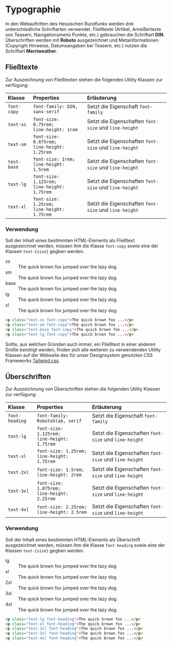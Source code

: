 
<Meta title="Dokumentation/Grundlegendes/Typographie" />

# Typographie

In den Webauftritten des Hessischen Rundfunks werden drei unterschiedliche Schriftarten verwendet. Fließtexte (Artikel, Anreißertexte von Teasern, Navigationsmenü Punkte, etc.) gebrauchen
die Schriftart **DIN**. Überschriften werden mit **Roboto** ausgezeichnet und Metainformationen (Copyright Hinweise, Datumsangaben bei Teasern, etc.) nutzen die Schriftart
**Merriweather**.

## Fließtexte

Zur Auszeichnung von Fließtexten stehen die folgenden Utility Klassen zur verfügung:

| Klasse      | Properties                                           | Erläuterung                                           |
| :---------- | :--------------------------------------------------- | :---------------------------------------------------- |
| `font-copy` | `font-family: DIN, sans-serif`                       | Setzt die Eigenschaft `font-family`                   |
| `text-xs`   | `font-size: 0.75rem;` <br /> `line-height: 1rem`     | Setzt die Eigenschaften `font-size` und `line-height` |
| `text-sm`   | `font-size: 0.875rem;` <br /> `line-height: 1.25rem` | Setzt die Eigenschaften `font-size` und `line-height` |
| `text-base` | `font-size: 1rem;` <br /> `line-height: 1.5rem`      | Setzt die Eigenschaften `font-size` und `line-height` |
| `text-lg`   | `font-size: 1.125rem;` <br /> `line-height: 1.75rem` | Setzt die Eigenschaften `font-size` und `line-height` |
| `text-xl`   | `font-size: 1.25rem;` <br /> `line-height: 1.75rem`  | Setzt die Eigenschaften `font-size` und `line-height` |

### Verwendung

Soll der Inhalt eines bestimmten HTML-Elements als Fließtext ausgezeichnet werden, müssen ihm die Klasse `font-copy` sowie
eine der Klassen `text-{size}` gegben werden.

<div className="rounded-t-xl overflow-hidden bg-gradient-to-r from-purple-50 to-purple-100 p-10">
  <dl className="text-violet-600">
    <div className="flex items-start">
      <dt className="!m-0 w-16 flex-shrink-0 text-sm text-violet-600 text-opacity-50 font-mono leading-3">
        xs
      </dt>
      <dd className="truncate text-xs font-copy">
        The quick brown fox jumped over the lazy dog.
      </dd>
    </div>
    <div className="mt-6 flex items-start">
      <dt className="!m-0 w-16 flex-shrink-0 text-sm text-violet-600 text-opacity-50 font-mono leading-4">
        sm
      </dt>
      <dd className="truncate text-sm font-normal font-copy">
        The quick brown fox jumped over the lazy dog.
      </dd>
    </div>
    <div className="mt-6 flex items-start">
      <dt className="!m-0 w-16 flex-shrink-0 text-sm text-violet-600 text-opacity-50 font-mono leading-5">
        base
      </dt>
      <dd className="truncate text-base font-normal font-copy">
        The quick brown fox jumped over the lazy dog.
      </dd>
    </div>
    <div className=" mt-6 flex items-start">
      <dt className="!m-0 w-16 flex-shrink-0 text-sm text-violet-600 text-opacity-50 font-mono leading-6">
        lg
      </dt>
      <dd className="truncate text-lg font-normal font-copy">
        The quick brown fox jumped over the lazy dog.
      </dd>
    </div>
    <div className="mt-6 flex items-start">
      <dt className="!m-0 w-16 flex-shrink-0 text-sm text-violet-600 text-opacity-50 font-mono leading-6">
        xl
      </dt>
      <dd className="truncate text-xl font-normal font-copy">
        The quick brown fox jumped over the lazy dog.
      </dd>
    </div>
  </dl>
</div>

```html
<p class="text-xs font-copy">The quick brown fox ...</p>
<p class="text-sm font-copy">The quick brown fox ...</p>
<p class="text-base font-copy">The quick brown fox ...</p>
<p class="text-lg font-copy">The quick brown fox ...</p>
```

Sollte, aus welchen Gründen auch immer, ein Fließtext in einer anderen Größe benötigt werden, finden sich alle weiteren zu verwendenden Utility Klassen
auf der Webseite des für unser Designsystem genutzten CSS Frameworks [Tailwind.css](https://tailwindcss.com/docs/font-size).

## Überschriften

Zur Auszeichnung von Überschriften stehen die folgenden Utility Klassen zur verfügung:

| Klasse        | Properties                                           | Erläuterung                                           |
| :------------ | :--------------------------------------------------- | :---------------------------------------------------- |
| `font-heading`| `font-family: RobotoSlab, serif`                         | Setzt die Eigenschaft `font-family`                   |
| `text-lg`     | `font-size: 1.125rem;` <br /> `line-height: 1.75rem` | Setzt die Eigenschaften `font-size` und `line-height` |
| `text-xl`     | `font-size: 1.25rem;` <br /> `line-height: 1.75rem`  | Setzt die Eigenschaften `font-size` und `line-height` |
| `text-2xl`    | `font-size: 1.5rem;` <br /> `line-height: 2rem`      | Setzt die Eigenschaften `font-size` und `line-height` |
| `text-3xl`    | `font-size: 1.875rem;` <br /> `line-height: 2.25rem` | Setzt die Eigenschaften `font-size` und `line-height` |
| `text-4xl`    | `font-size: 2.25rem;` <br /> `line-height: 2.5rem`   | Setzt die Eigenschaften `font-size` und `line-height` |

### Verwendung

Soll der Inhalt eines bestimmten HTML-Elements als Überschrift ausgezeichnet werden, müssen ihm die Klasse `font-heading` sowie
eine der Klassen `text-{size}` gegben werden.

<div className="rounded-t-xl overflow-hidden bg-gradient-to-r from-purple-50 to-purple-100 p-10">
  <dl className="text-violet-600">
    <div className="mt-6 flex items-start">
      <dt className="!m-0 w-16 flex-shrink-0 text-sm text-violet-600 text-opacity-50 font-mono leading-5">
        lg
      </dt>
      <dd className="truncate text-lg font-normal font-heading">
        The quick brown fox jumped over the lazy dog.
      </dd>
    </div>
    <div className="mt-6 flex items-start">
      <dt className="!m-0 w-16 flex-shrink-0 text-sm text-violet-600 text-opacity-50 font-mono leading-5">
        xl
      </dt>
      <dd className="truncate text-xl font-normal font-heading">
        The quick brown fox jumped over the lazy dog.
      </dd>
    </div>
    <div className=" mt-6 flex items-start">
      <dt className="!m-0 w-16 flex-shrink-0 text-sm text-violet-600 text-opacity-50 font-mono leading-6">
        2xl
      </dt>
      <dd className="truncate text-2xl font-normal font-heading">
        The quick brown fox jumped over the lazy dog.
      </dd>
    </div>
    <div className="mt-6 flex items-start">
      <dt className="!m-0 w-16 flex-shrink-0 text-sm text-violet-600 text-opacity-50 font-mono leading-6">
        3xl
      </dt>
      <dd className="truncate text-3xl font-normal font-heading">
        The quick brown fox jumped over the lazy dog.
      </dd>
    </div>
    <div className="mt-6 flex items-start">
      <dt className="!m-0 w-16 flex-shrink-0 text-sm text-violet-600 text-opacity-50 font-mono leading-6">
        4xl
      </dt>
      <dd className="truncate text-4xl font-normal font-heading">
        The quick brown fox jumped over the lazy dog.
      </dd>
    </div>
  </dl>
</div>

```html
<p class="text-lg font-heading">The quick brown fox ...</p>
<p class="text-xl font-heading">The quick brown fox ...</p>
<p class="text-2xl font-heading">The quick brown fox ...</p>
<p class="text-3xl font-heading">The quick brown fox ...</p>
<p class="text-4xl font-heading">The quick brown fox ...</p>
``` 
